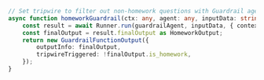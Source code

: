 ```typescript TypeScript
// Set tripwire to filter out non-homework questions with Guardrail agent
async function homeworkGuardrail(ctx: any, agent: any, inputData: string) {
    const result = await Runner.run(guardrailAgent, inputData, { context: ctx.context });
    const finalOutput = result.finalOutput as HomeworkOutput;
    return new GuardrailFunctionOutput({
        outputInfo: finalOutput,
        tripwireTriggered: !finalOutput.is_homework,
    });
}
```